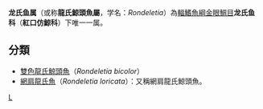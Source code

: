 {{Automatic taxobox
| taxon = Rondeletia
| image = 
| image_caption =
| authority = Goode & T. H. Bean, 1895
| subdivision_ranks= [[种|种]]
| subdivision=
}}
'''龙氏鱼属'''（或称'''龍氏鯨頭魚屬'''，学名：''Rondeletia''）為[[輻鰭魚綱|輻鰭魚綱]][[金眼鯛目|金眼鯛目]]'''龙氏鱼科'''（'''紅口仿鯨科'''）下唯一一属。

==分類==
*[[雙色龍氏鯨頭魚|雙色龍氏鯨頭魚]]（''Rondeletia bicolor''）
*[[網肩龍氏魚|網肩龍氏魚]]（''Rondeletia loricata''）：又稱網肩龍氏鯨頭魚。
{{Taxonbar|from=Q2167047}}

[[Category:紅口仿鯨科|L]]